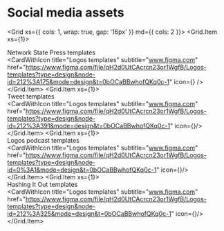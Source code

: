 
# Social media assets


<Grid xs={{ cols: 1, wrap: true, gap: '16px' }} md={{ cols: 2 }}>
    <Grid.Item xs={1}>
        <div className="template-card-title">Network State Press templates</div>
        <CardWithIcon
            title="Logos templates"
            subtitle="www.figma.com"
            href="https://www.figma.com/file/qH2d0UtCAcrcn23or1WgfB/Logos-templates?type=design&node-id=212%3A175&mode=design&t=0bOCaBBwhofQKq0c-1"
            icon={<FigmaIcon />}
        />
    </Grid.Item>
    <Grid.Item xs={1}>
        <div className="template-card-title">Tweet templates</div>
        <CardWithIcon
            title="Logos templates"
            subtitle="www.figma.com"
            href="https://www.figma.com/file/qH2d0UtCAcrcn23or1WgfB/Logos-templates?type=design&node-id=212%3A391&mode=design&t=0bOCaBBwhofQKq0c-1"
            icon={<FigmaIcon />}/>
    </Grid.Item>
    <Grid.Item xs={1}>
        <div className="template-card-title">Logos podcast templates</div>
        <CardWithIcon
            title="Logos templates"
            subtitle="www.figma.com"
            href="https://www.figma.com/file/qH2d0UtCAcrcn23or1WgfB/Logos-templates?type=design&node-id=0%3A1&mode=design&t=0bOCaBBwhofQKq0c-1"
            icon={<FigmaIcon />}/>
    </Grid.Item>
    <Grid.Item xs={1}>
        <div className="template-card-title">Hashing It Out templates</div>
        <CardWithIcon
            title="Logos templates"
            subtitle="www.figma.com"
            href="https://www.figma.com/file/qH2d0UtCAcrcn23or1WgfB/Logos-templates?type=design&node-id=212%3A325&mode=design&t=0bOCaBBwhofQKq0c-1"
            icon={<FigmaIcon />}/>
    </Grid.Item>
</Grid>

